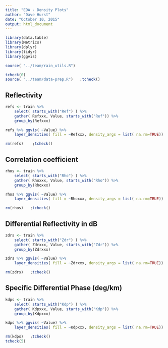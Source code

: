 ```yaml
---
title: "EDA - Density Plots"
author: "Dave Hurst"
date: "October 10, 2015"
output: html_document
---
```


```r
library(data.table)
library(Metrics)
library(dplyr)
library(tidyr)
library(ggvis)

source( "../team/rain_utils.R")

tcheck(0)
source( "../team/data-prep.R")   ;tcheck()

```

## Reflectivity

```r

refs <- train %>%
    select( starts_with("Ref") ) %>%
    gather( Refxxx, Value, starts_with("Ref")) %>%
    group_by(Refxxx)

refs %>% ggvis( ~Value) %>%
    layer_densities( fill = ~Refxxx, density_args = list( na.rm=TRUE))

rm(refs)    ;tcheck()
```

## Correlation coefficient

```r
rhos <- train %>%
    select( starts_with("Rho") ) %>%
    gather( Rhoxxx, Value, starts_with("Rho")) %>%
    group_by(Rhoxxx)

rhos %>% ggvis( ~Value) %>%
    layer_densities( fill = ~Rhoxxx, density_args = list( na.rm=TRUE))

rm(rhos)   ;tcheck()
```

## Differential Reflectivity in dB

```r
zdrs <- train %>%
    select( starts_with("Zdr") ) %>%
    gather( Zdrxxx, Value, starts_with("Zdr")) %>%
    group_by(Zdrxxx)

zdrs %>% ggvis( ~Value) %>%
    layer_densities( fill = ~Zdrxxx, density_args = list( na.rm=TRUE))

rm(zdrs)   ;tcheck()
```

## Specific Differential Phase (deg/km)

```r
kdps <- train %>%
    select( starts_with("Kdp") ) %>%
    gather( Kdpxxx, Value, starts_with("Kdp")) %>%
    group_by(Kdpxxx)

kdps %>% ggvis( ~Value) %>%
    layer_densities( fill = ~Kdpxxx, density_args = list( na.rm=TRUE))

rm(kdps)   ;tcheck()
tcheck(5)
```

